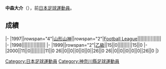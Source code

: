 {{Infobox football biography
|name=中森大介
|image=
|fullname=中森大介
|birth_date={{Birth date and age|1974|7|10}}
|cityofbirth=[[神奈川縣|神奈川縣]]
|countryofbirth=[[日本|日本]]
|position=[[中场|中场]]
|currentclub=
|years=1997-2000<br/>2001<br/>2002-2008
|clubs=[[山形山神|山形山神]]<br/>[[Jatco_FC|Jatco]]<br/>[[佐川印刷SC|佐川印刷]]
|caps(goals)=
|nationalyears=
|nationalteam=
|nationalcaps(goals)=
}}
'''中森大介'''（{{Bd|1974年|7月10日||}}），前[[日本|日本]][[足球|足球]][[運動員|運動員]]。

==成績==
{{Football player club statistics 1|YYN}}
{{Football player club statistics 2|JPN|YYN}}
|-
|1997||rowspan="4"|[[山形山神|山形山神]]||rowspan="2"|[[Japan_Football_League|Football League]]||||||||||||||||
|-
|1998||||||||||||||||
|-
|1999||rowspan="2"|[[日本職業足球乙級聯賽|乙級]]||15||0||||||||||15||0
|-
|2000||11||0||||||||||11||0
{{Football player club statistics 3|1|JPN}}26||0||0||0||0||0||26||0
{{Football player club statistics 5}}26||0||0||0||0||0||26||0
|}

{{Japan-sport-bio-stub}}
{{Soccer-player-stub}}
[[Category:日本足球運動員|Category:日本足球運動員]]
[[Category:神奈川縣足球運動員|Category:神奈川縣足球運動員]]